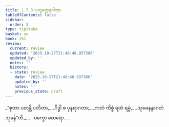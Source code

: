 ```yaml
---
title: 1.7.3 ပက္ခတ္ထေရဂါထာ
tableOfContents: false
sidebar:
  order: 3
type: tipitaka
basket: su
book: th1
review:
  current: review
  updated: '2025-10-27T21:48:48.937386'
  updated_by: ''
  notes: ''
  history:
  - state: review
    date: '2025-10-27T21:48:48.937386'
    updated_by: ''
    notes: ''
    previous_state: draft
---
```



<ReviewStatus review={frontmatter.review} showDetails={true} />

<HypothesisAnnotation frontmatter={frontmatter} />

<DynamicBreadcrumb />

<Division number="63" book="th1" e="ch" v="19" p="234">

<Paragraph number="143" type="verses" book="th1">
_“စုတာ ပတန္တိ ပတိတာ,_  
_ဂိဒ္ဓါ စ ပုနရာဂတာ;_  
_ကတံ ကိစ္စံ ရတံ ရမ္မံ,_  
_သုခေနနွာဂတံ သုခန်”တိ._  


</Paragraph>
</Division>

<Paragraph number="144" type="center" book="th1">
…  ပက္ခော ထေရော… .
</Paragraph>